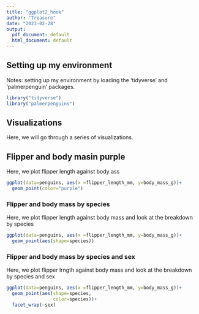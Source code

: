 ```yaml
---
title: "ggplot2_hook"
author: "Treasure"
date: "2023-02-28"
output:
  pdf_document: default
  html_document: default
---
```


## Setting up my environment
Notes: setting up my environment by loading the 'tidyverse' and 'palmerpenguin' packages.

```r
library("tidyverse")
library("palmerpenguins")
```

## Visualizations
Here, we will go through a series of visualizations.

## Flipper and body masin purple
Here, we plot flipper length against body ass

```r
ggplot(data=penguins, aes(x =flipper_length_mm, y=body_mass_g))+
  geom_point(color="purple")
```

### Flipper and body mass by species
Here, we plot flipper length against body mass and look at the breakdown by species

```r
ggplot(data=penguins, aes(x =flipper_length_mm, y=body_mass_g))+
  geom_point(aes(shape=species))
```

### Flipper and body mass by species and sex

Here, we plot flipper lrngth against body mass and look at the breakdown by species and sex
```r
ggplot(data=penguins, aes(x =flipper_length_mm, y=body_mass_g))+
  geom_point(aes(shape=species,
                 color=species))+
  facet_wrap(~sex)
```

